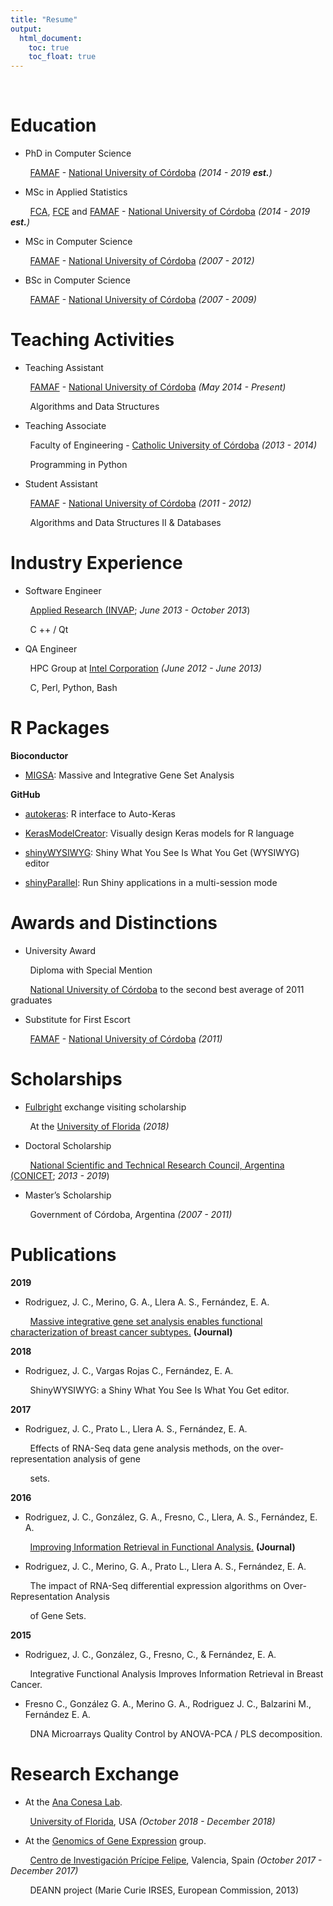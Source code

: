 ```yaml
---
title: "Resume"
output:
  html_document: 
    toc: true
    toc_float: true
---
```


&nbsp;&nbsp;&nbsp;&nbsp;&nbsp;&nbsp;&nbsp; 

# Education

* PhD in Computer Science

<!-- Research topic: "Statistical/computational methodologies for functional  -->
<!-- analysis at the level of gene isomorphisms". -->

&nbsp;&nbsp;&nbsp;&nbsp;&nbsp;&nbsp;&nbsp; 
[FAMAF](http://www.famaf.unc.edu.ar/) - [National University of Córdoba](https://www.unc.edu.ar/english/) *(2014 - 2019 **est.**)*

* MSc in Applied Statistics

&nbsp;&nbsp;&nbsp;&nbsp;&nbsp;&nbsp;&nbsp; 
[FCA](http://www.agro.unc.edu.ar/), [FCE](http://www.eco.unc.edu.ar/) and [FAMAF](http://www.famaf.unc.edu.ar/) - [National University of Córdoba](https://www.unc.edu.ar/english/) *(2014 - 2019 **est.**)*

* MSc in Computer Science

&nbsp;&nbsp;&nbsp;&nbsp;&nbsp;&nbsp;&nbsp; 
[FAMAF](http://www.famaf.unc.edu.ar/) - [National University of Córdoba](https://www.unc.edu.ar/english/) *(2007 - 2012)*

* BSc in Computer Science

&nbsp;&nbsp;&nbsp;&nbsp;&nbsp;&nbsp;&nbsp; 
[FAMAF](http://www.famaf.unc.edu.ar/) - [National University of Córdoba](https://www.unc.edu.ar/english/) *(2007 - 2009)*


# Teaching Activities

* Teaching Assistant

&nbsp;&nbsp;&nbsp;&nbsp;&nbsp;&nbsp;&nbsp; 
[FAMAF](http://www.famaf.unc.edu.ar/) - [National University of Córdoba](https://www.unc.edu.ar/english/) *(May 2014 - Present)*

&nbsp;&nbsp;&nbsp;&nbsp;&nbsp;&nbsp;&nbsp; 
Algorithms and Data Structures

<!-- **Postgraduate course** -->

<!-- [IBYME - CONICET](https://www.ibyme.org.ar/) *(December 2015)* -->

<!-- "Chromatin and gene regulation: from the gen to the genome" -->

* Teaching Associate

&nbsp;&nbsp;&nbsp;&nbsp;&nbsp;&nbsp;&nbsp; 
Faculty of Engineering - [Catholic University of Córdoba](https://ucc.edu.ar/) *(2013 - 2014)*

&nbsp;&nbsp;&nbsp;&nbsp;&nbsp;&nbsp;&nbsp; 
Programming in Python

* Student Assistant

&nbsp;&nbsp;&nbsp;&nbsp;&nbsp;&nbsp;&nbsp; 
[FAMAF](http://www.famaf.unc.edu.ar/) - [National University of Córdoba](https://www.unc.edu.ar/english/) *(2011 - 2012)*

&nbsp;&nbsp;&nbsp;&nbsp;&nbsp;&nbsp;&nbsp; 
Algorithms and Data Structures II & Databases


# Industry Experience

* Software Engineer

&nbsp;&nbsp;&nbsp;&nbsp;&nbsp;&nbsp;&nbsp; 
[Applied Research (INVAP](http://www.invap.com.ar/en/); *June 2013 - October 2013*)

&nbsp;&nbsp;&nbsp;&nbsp;&nbsp;&nbsp;&nbsp; 
C ++ / Qt

* QA Engineer

&nbsp;&nbsp;&nbsp;&nbsp;&nbsp;&nbsp;&nbsp; 
HPC Group at [Intel Corporation](https://www.intel.com) *(June 2012 - June 2013)*

&nbsp;&nbsp;&nbsp;&nbsp;&nbsp;&nbsp;&nbsp; 
C, Perl, Python, Bash


# R Packages

**Bioconductor**

* [MIGSA](http://bioconductor.org/packages/MIGSA/): Massive and Integrative Gene Set Analysis

**GitHub**

* [autokeras](https://github.com/jcrodriguez1989/autokeras): R interface to Auto-Keras

* [KerasModelCreator](https://github.com/jcrodriguez1989/KerasModelCreator): Visually design Keras models for R language

* [shinyWYSIWYG](https://github.com/jcrodriguez1989/shinyWYSIWYG): Shiny What You See Is What You Get (WYSIWYG) editor

* [shinyParallel](https://github.com/jcrodriguez1989/shinyParallel): Run Shiny applications in a multi-session mode

# Awards and Distinctions

* University Award

&nbsp;&nbsp;&nbsp;&nbsp;&nbsp;&nbsp;&nbsp; 
Diploma with Special Mention

&nbsp;&nbsp;&nbsp;&nbsp;&nbsp;&nbsp;&nbsp; 
[National University of Córdoba](https://www.unc.edu.ar/english/) to the second best average of 
2011 graduates

* Substitute for First Escort

&nbsp;&nbsp;&nbsp;&nbsp;&nbsp;&nbsp;&nbsp; 
[FAMAF](http://www.famaf.unc.edu.ar/) - [National University of Córdoba](https://www.unc.edu.ar/english/) *(2011)*


# Scholarships

* [Fulbright](https://www.cies.org/) exchange visiting scholarship

&nbsp;&nbsp;&nbsp;&nbsp;&nbsp;&nbsp;&nbsp; 
At the [University of Florida](http://www.ufl.edu/) *(2018)*

* Doctoral Scholarship

<!-- Research topic: "Information analysis and integration methodologies for genomic  -->
<!-- data from mass sequencing technologies." -->

&nbsp;&nbsp;&nbsp;&nbsp;&nbsp;&nbsp;&nbsp; 
[National Scientific and Technical Research Council, Argentina (CONICET](https://www.conicet.gov.ar/?lan=en); *2013 - 2019*)

* Master's Scholarship

&nbsp;&nbsp;&nbsp;&nbsp;&nbsp;&nbsp;&nbsp; 
Government of Córdoba, Argentina *(2007 - 2011)*


# Publications

**2019**

* Rodriguez, J. C., Merino, G. A., Llera A. S., Fernández, E. A.

&nbsp;&nbsp;&nbsp;&nbsp;&nbsp;&nbsp;&nbsp; 
[Massive integrative gene set analysis enables functional characterization of breast cancer subtypes.](https://doi.org/10.1016/j.jbi.2019.103157) **(Journal)**

**2018**

* Rodriguez, J. C., Vargas Rojas C., Fernández, E. A.

&nbsp;&nbsp;&nbsp;&nbsp;&nbsp;&nbsp;&nbsp; 
ShinyWYSIWYG: a Shiny What You See Is What You Get editor.

<!-- At the Latinamerican Conference About the Use of R in R&D. Buenos Aires. -->

**2017**

* Rodriguez, J. C., Prato L., Llera A. S., Fernández, E. A.

&nbsp;&nbsp;&nbsp;&nbsp;&nbsp;&nbsp;&nbsp; 
Effects of RNA-Seq data gene analysis methods, on the 
over-representation analysis of gene 

&nbsp;&nbsp;&nbsp;&nbsp;&nbsp;&nbsp;&nbsp; 
sets.

<!-- At the Argentine Congress of Bioengineering. Córdoba. -->

**2016**

* Rodriguez, J. C., González, G. A., Fresno, C., Llera, A. S., Fernández, E. A.

&nbsp;&nbsp;&nbsp;&nbsp;&nbsp;&nbsp;&nbsp; 
[Improving Information Retrieval in Functional Analysis.](https://doi.org/10.1016/j.compbiomed.2016.09.017) **(Journal)**

<!-- &nbsp;&nbsp;&nbsp;&nbsp;&nbsp;&nbsp;&nbsp; Computers in Biology and Medicine. Amsterdam; Year: 2016 vol. 79 p. 10 - 20 *(Journal)*. -->

* Rodriguez, J. C., Merino, G. A., Prato L., Llera A. S., Fernández, E. A.

&nbsp;&nbsp;&nbsp;&nbsp;&nbsp;&nbsp;&nbsp; 
The impact of RNA-Seq differential expression algorithms on 
Over-Representation Analysis

&nbsp;&nbsp;&nbsp;&nbsp;&nbsp;&nbsp;&nbsp; 
of Gene Sets.

<!-- In International Society for Computational Biology Latin America Bioinformatics  -->
<!-- Conference. Buenos Aires. -->

**2015**

* Rodriguez, J. C., González, G., Fresno, C., & Fernández, E. A.

&nbsp;&nbsp;&nbsp;&nbsp;&nbsp;&nbsp;&nbsp; 
Integrative Functional Analysis Improves Information Retrieval in Breast Cancer.

<!-- In Iberoamerican Congress on Pattern Recognition (pp. 43-50). Springer International -->
<!-- Publishing. -->

* Fresno C., González G. A., Merino G. A., Rodriguez J. C., Balzarini M., Fernández E. A.

&nbsp;&nbsp;&nbsp;&nbsp;&nbsp;&nbsp;&nbsp; 
DNA Microarrays Quality Control by ANOVA-PCA / PLS decomposition.

<!-- In XIX Scientific Meeting of the Biometry Argentine Group. -->


# Research Exchange

* At the [Ana Conesa Lab](http://conesalab.org/).

&nbsp;&nbsp;&nbsp;&nbsp;&nbsp;&nbsp;&nbsp; 
[University of Florida](http://www.ufl.edu/), USA *(October 2018 - December 2018)*

* At the [Genomics of Gene Expression](http://conesalab.org/) group.

<!-- Developing a European American NGS analysis Network. -->

&nbsp;&nbsp;&nbsp;&nbsp;&nbsp;&nbsp;&nbsp; 
[Centro de Investigación Prícipe Felipe](www.cipf.es/en/), Valencia, Spain *(October 2017 - December 2017)*

&nbsp;&nbsp;&nbsp;&nbsp;&nbsp;&nbsp;&nbsp; 
DEANN project (Marie Curie IRSES, European Commission, 2013)

<!-- Languages: -->

<!-- Spanish: Native. -->
<!-- English: Advanced. -->
